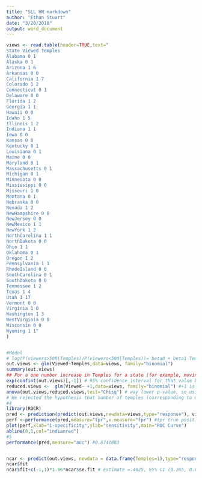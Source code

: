 ```yaml
---
title: "SLL HW markdown"
author: "Ethan Stuart"
date: "3/20/2018"
output: word_document
---
```


```r
views <- read.table(header=TRUE,text="
State Viewed Temples
Alabama 0 1 
Alaska 0 1
Arizona 1 6
Arkansas 0 0
California 1 7
Colorado 1 2
Connecticut 0 1  
Delaware 0 0
Florida 1 2
Georgia 1 1
Hawaii 0 0
Idaho 1 5
Illinois 1 2
Indiana 1 1
Iowa 0 0
Kansas 0 0
Kentucky 0 1
Louisiana 0 1
Maine 0 0
Maryland 0 1
Massachusetts 0 1
Michigan 0 1
Minnesota 0 0
Mississippi 0 0
Missouri 1 0
Montana 0 1
Nebraska 0 0
Nevada 1 2
NewHampshire 0 0
NewJersey 0 0
NewMexico 1 1
NewYork 1 2
NorthCarolina 1 1
NorthDakota 0 0
Ohio 1 1
Oklahoma 0 1
Oregon 1 2
Pennsylvania 1 1
RhodeIsland 0 0
SouthCarolina 0 1
SouthDakota 0 0
Tennessee 1 2
Texas 1 4
Utah 1 17
Vermont 0 0
Virginia 1 0
Washington 1 3
WestVirginia 0 0
Wisconsin 0 0
Wyoming 1 1"
)


#Model
# log(P(viewers>500|Temples)/P(viewers<500|Temples))= beta0 + beta1 Temples
out.views <- glm(Viewed~Temples,data=views, family="binomial")
summary(out.views)
## For a one number increase in Temples for a state (for example, moving from 1 to 2) we estimate the odds of viewership exceeding 500 increasing 11.41 times. (exp(2.4343)).
exp(confint(out.views)[,-1]) # 95% confidence interval for that value being (3.386 72.080)
reduced.views <-  glm(Viewed~ +1,data=views, family="binomial") #+1 is y intercept
anova(out.views,reduced.views,test="Chisq") # way lower p-value, so using this one. 
# We rejected the hypothesis that number of temples (corresponding to member population) has no effect on Christmas devotional viewership for that state. Number of temples has a statistically significant effect on odds of passing viewership exceeding 500 (pvalue=0.0329, Chisquared value=-29.66). 
#4
library(ROCR)
pred <- prediction(predict(out.views,newdata=views,type="response"), views$Viewed)
perf <-performance(pred,measure="tpr",x.measure="fpr") #tpr true positive rate, false positive rate on x
plot(perf,xlab="1-specificity",ylab="sensitivity",main="ROC Curve")
abline(0,1,col="indianred")
#5
performance(pred,measure="auc") #0.8741883


ncar <- predict(out.views, newdata = data.frame(Temples=1),type="response",se.fit = TRUE)
ncar$fit
ncar$fit+c(-1,1)*1.96*ncar$se.fit # Estimate =.4625, 95% CI (0.265, 0.660)


```
